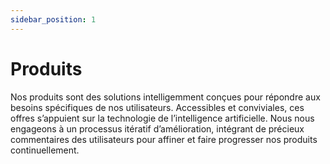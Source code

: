 ```yaml
---
sidebar_position: 1
---
```



# Produits

Nos produits sont des solutions intelligemment conçues pour répondre aux besoins
spécifiques de nos utilisateurs. Accessibles et conviviales, ces offres
s’appuient sur la technologie de l’intelligence artificielle. Nous nous
engageons à un processus itératif d’amélioration, intégrant de précieux
commentaires des utilisateurs pour affiner et faire progresser nos produits
continuellement.


<HomepageFeatures />
